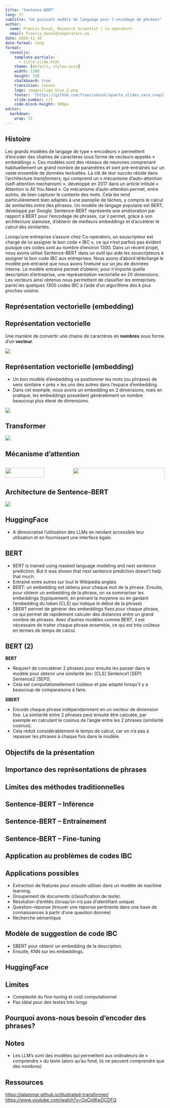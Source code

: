 ```yaml
---
title: 'Sentence-BERT'
lang: fr
subtitle: "Un puissant modèle de language pour l'encodage de phrases"
author:
  name: Francis Duval, Research Scientist | Co-operators
  email: francis_duval@cooperators.ca
date: 2024-11-16
date-format: long
format: 
  revealjs:
    template-partials:
      - title-slide.html
    theme: [default, styles.scss]
    width: 1280
    height: 720
    chalkboard: true
    transition: convex
    logo: images/logo_blue_2.png
    footer: '[https://github.com/francisduval/quarto_slides_cara_coop](https://github.com/francisduval/quarto_slides_cara_coop)'
    slide-number: c/t
    code-block-height: 500px
editor: 
  markdown: 
    wrap: 72
---
```


## Histoire

Les grands modèles de langage de type « encodeurs » permettent d'encoder des chaînes de caractères sous forme de vecteurs appelés « embeddings ». Ces modèles sont des réseaux de neurones comprenant habituellement un grand nombre de paramètres et sont pré-entraînés sur un vaste ensemble de données textuelles. La clé de leur succès réside dans l'architecture *transformers*, qui comprend un « mécanisme d'auto-attention (self-attention mechanism) », développé en 2017 dans un article intitulé « Attention is All You Need ». Ce mécanisme d'auto-attention permet, entre autres, de bien capturer le contexte des mots. Cela les rend particulièrement bien adaptés à une panoplie de tâches, y compris le calcul de similarités entre des phrases. Un modèle de langage populaire est BERT, développé par Google. Sentence-BERT représente une amélioration par rapport à BERT pour l'encodage de phrases, car il permet, grâce à son architecture siamoise, d'obtenir de meilleurs embeddings et d'accélérer le calcul des similarités.

Lorsqu'une entreprise s'assure chez Co-operators, un souscripteur est chargé de lui assigner le bon code « IBC », ce qui n'est parfois pas évident puisque ces codes sont au nombre d'environ 1300. Dans un récent projet, nous avons utilisé Sentence-BERT dans un outil qui aide les souscripteurs à assigner le bon code IBC aux entreprises. Nous avons d'abord téléchargé le modèle pré-entrainé que nous avons finetuné sur un jeu de données interne. Le modèle entrainé permet d'obtenir, pour n'importe quelle description d'entreprise, une représentation vectorielle en 20 dimensions. Les vecteurs ainsi obtenus nous permettent de classifier les entreprises parmi les quelques 1300 codes IBC à l'aide d'un algorithme des k plus proches voisins.

## Représentation vectorielle (embedding)

::: {.callout-note appearance="simple"}
## Représentation vectorielle
Une manière de convertir une chaine de caractères en **nombres** sous forme d'un **vecteur**.
:::

![](images/embeddings.jpg)

## Représentation vectorielle (embedding)

- Un bon modèle d'embedding va positionner les mots (ou phrases) de sens similaire « près » les uns des autres dans l'espace d'embedding.
- Dans cet exemple, nous avons un embedding en 2 dimensions, mais en pratique, les embeddings possèdent généralement un nombre beaucoup plus élevé de dimensions.

![](images/embeddings_2.png)


## Transformer

![](images/transformer-encoder.png)

## Mécanisme d'attention


::: columns

::: {.column width='40%'}
![](images/attention.png){width="80%"}
:::

::: {.column width='60%'}
![](images/attention-luis.png){width="100%"}
:::

:::





## Architecture de Sentence-BERT

![](images/BERT-architecture.png)


## HuggingFace

- A démocratisé l'utilisation des LLMs en rendant accessible leur utilisation et en fournissant une interface égale.



## BERT

- BERT is trained using masked language modeling and next sentence prediction. But it was shown that next sentence prediction doesn't help that much.
- Entrainé entre autres sur tout le Wikipédia anglais
- BERT: un embedding est obtenu pour chaque mot de la phrase. Ensuite, pour obtenir un embedding de la phrase, on va sommariser les embeddings (typiquement, en prenant la moyenne ou en gardant l'embedding du token [CLS] qui indique le début de la phrase).
- SBERT permet de générer des embeddings fixes pour chaque phrase, ce qui permet de rapidement calculer des distances entre un grand nombre de phrases. Avec d'autres modèles comme BERT, il est nécessaire de traiter chaque phrase ensemble, ce qui est très coûteux en termes de temps de calcul.


## BERT (2)

**BERT**

- Requiert de concaténer 2 phrases pour ensuite les passer dans le modèle pour obtenir une similarité (ex: [CLS] Sentence1 [SEP] Sentence2 [SEP]).
- Cela est computationellement coûteux et pas adapté lorsqu'il y a beaucoup de comparaisons à faire.


**SBERT**

- Encode chaque phrase indépendamment en un vecteur de dimension fixe. La similarité entre 2 phrases peut ensuite être calculée, par exemple en calculant le cosinus de l'angle entre les 2 phrases (similarité cosinus).
- Cela réduit considérablement le temps de calcul, car on n'a pas à repasser les phrases à chaque fois dans le modèle.


## Objectifs de la présentation

## Importance des représentations de phrases

## Limites des méthodes traditionnelles

## Sentence-BERT -- Inférence

## Sentence-BERT -- Entrainement

## Sentence-BERT -- Fine-tuning

## Application au problèmes de codes IBC

## Applications possibles

- Extraction de features pour ensuite utiliser dans un modèle de machine learning.
- Groupement de documents (classification de texte).
- Résolution d'entités (lorsqu'on n'a pas d'identifiant unique)
- Question-réponse (trouver une réponse pertinente dans une base de connaissances à partir d'une question donnée)
- Recherche sémantique

## Modèle de suggestion de code IBC

- SBERT pour obtenir un embedding de la description.
- Ensuite, KNN sur les embeddings.

## HuggingFace


## Limites

- Complexité du fine-tuning et coût computationnel
- Pas idéal pour des textes très longs

## Pourquoi avons-nous besoin d'encoder des phrases?

## Notes

- Les LLM's sont des modèles qui permettent aux ordinateurs de « comprendre » du texte (alors qu'au fond, ils ne peuvent comprendre que des nombres)



## Ressources

[https://jalammar.github.io/illustrated-transformer/](The Illustrated Transformer -- Jay Alammar)
[https://www.youtube.com/watch?v=OxCpWwDCDFQ](The Attention Mechanism in Large Language Models -- Luis Serrano)




